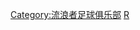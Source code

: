 {{Catnav|頁面分類|...|英國足球|蘇格蘭足球|效力蘇格蘭球會的球員}}
{{Commonscat|Players of Rangers F.C.}}

[[Category:流浪者足球俱乐部|Category:流浪者足球俱乐部]]
[[Category:效力蘇格蘭球會的球員|R]]